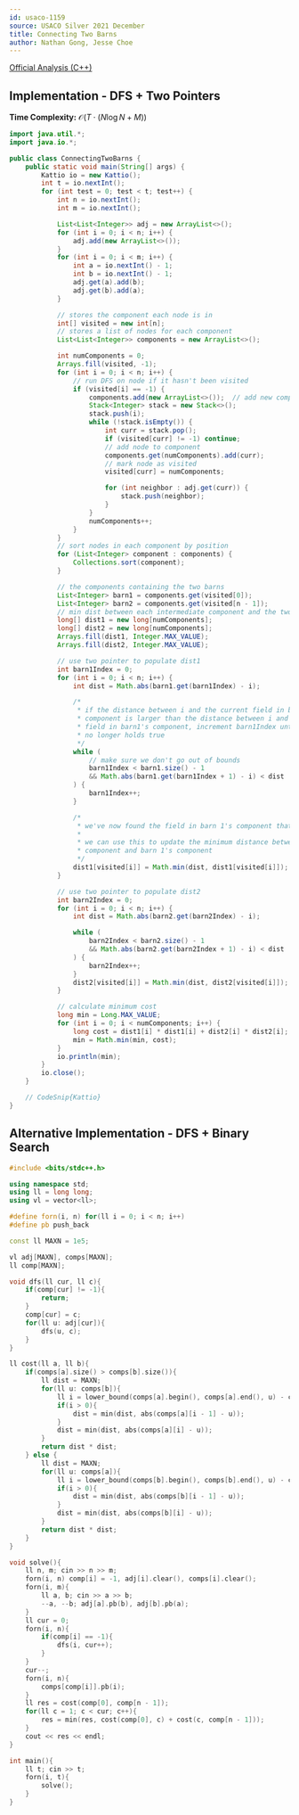 ```yaml
---
id: usaco-1159
source: USACO Silver 2021 December
title: Connecting Two Barns
author: Nathan Gong, Jesse Choe
---
```


[Official Analysis (C++)](http://usaco.org/current/data/sol_prob2_silver_dec21.html)

## Implementation - DFS + Two Pointers

**Time Complexity:** $\mathcal{O}(T\cdot (N\log N + M))$

<LanguageSection>
	
<JavaSection>

```java
import java.util.*;
import java.io.*;

public class ConnectingTwoBarns {
	public static void main(String[] args) {
		Kattio io = new Kattio();
		int t = io.nextInt();
		for (int test = 0; test < t; test++) {
			int n = io.nextInt();
			int m = io.nextInt();

			List<List<Integer>> adj = new ArrayList<>();
			for (int i = 0; i < n; i++) {
		   		adj.add(new ArrayList<>());
			}
			for (int i = 0; i < m; i++) {
				int a = io.nextInt() - 1;
				int b = io.nextInt() - 1;
				adj.get(a).add(b);
				adj.get(b).add(a);
			}

			// stores the component each node is in
			int[] visited = new int[n];
			// stores a list of nodes for each component
			List<List<Integer>> components = new ArrayList<>();

			int numComponents = 0;
			Arrays.fill(visited, -1);
			for (int i = 0; i < n; i++) {
				// run DFS on node if it hasn't been visited
				if (visited[i] == -1) {
					components.add(new ArrayList<>());  // add new component
					Stack<Integer> stack = new Stack<>();
					stack.push(i);
					while (!stack.isEmpty()) {
						int curr = stack.pop();
						if (visited[curr] != -1) continue;
						// add node to component
						components.get(numComponents).add(curr);
						// mark node as visited
						visited[curr] = numComponents;

						for (int neighbor : adj.get(curr)) {
							stack.push(neighbor);
						}
					}
					numComponents++;
				}
			}
			// sort nodes in each component by position
			for (List<Integer> component : components) {
				Collections.sort(component);
			}

			// the components containing the two barns
			List<Integer> barn1 = components.get(visited[0]);
			List<Integer> barn2 = components.get(visited[n - 1]);
			// min dist between each intermediate component and the two barns
			long[] dist1 = new long[numComponents];
			long[] dist2 = new long[numComponents];
			Arrays.fill(dist1, Integer.MAX_VALUE);
			Arrays.fill(dist2, Integer.MAX_VALUE);

			// use two pointer to populate dist1
			int barn1Index = 0;
			for (int i = 0; i < n; i++) {
				int dist = Math.abs(barn1.get(barn1Index) - i);

				/*
				 * if the distance between i and the current field in barn1's
				 * component is larger than the distance between i and the next
				 * field in barn1's component, increment barn1Index until this
				 * no longer holds true
				 */
				while (
					// make sure we don't go out of bounds
					barn1Index < barn1.size() - 1
					&& Math.abs(barn1.get(barn1Index + 1) - i) < dist
				) {
					barn1Index++;
				}

				/*
				 * we've now found the field in barn 1's component that's closest to i
				 *
				 * we can use this to update the minimum distance between field i's
				 * component and barn 1's component
				 */
				dist1[visited[i]] = Math.min(dist, dist1[visited[i]]);
			}

			// use two pointer to populate dist2
			int barn2Index = 0;
			for (int i = 0; i < n; i++) {
				int dist = Math.abs(barn2.get(barn2Index) - i);

				while (
					barn2Index < barn2.size() - 1
					&& Math.abs(barn2.get(barn2Index + 1) - i) < dist
				) {
					barn2Index++;
				}
				dist2[visited[i]] = Math.min(dist, dist2[visited[i]]);
			}

			// calculate minimum cost
			long min = Long.MAX_VALUE;
			for (int i = 0; i < numComponents; i++) {
				long cost = dist1[i] * dist1[i] + dist2[i] * dist2[i];
				min = Math.min(min, cost);
			}
			io.println(min);
		}
		io.close();
	}

	// CodeSnip{Kattio}
}
```

</JavaSection>

</LanguageSection>

## Alternative Implementation - DFS + Binary Search
						
<LanguageSection>

<CPPSection>

```cpp
#include <bits/stdc++.h>

using namespace std;
using ll = long long;
using vl = vector<ll>;

#define forn(i, n) for(ll i = 0; i < n; i++)
#define pb push_back

const ll MAXN = 1e5;

vl adj[MAXN], comps[MAXN];
ll comp[MAXN];

void dfs(ll cur, ll c){
	if(comp[cur] != -1){
		return;
	}
	comp[cur] = c;
	for(ll u: adj[cur]){
		dfs(u, c);
	}
}

ll cost(ll a, ll b){
	if(comps[a].size() > comps[b].size()){
		ll dist = MAXN;
		for(ll u: comps[b]){
			ll i = lower_bound(comps[a].begin(), comps[a].end(), u) - comps[a].begin();
			if(i > 0){
				dist = min(dist, abs(comps[a][i - 1] - u));
			}
			dist = min(dist, abs(comps[a][i] - u));
		}
		return dist * dist;
	} else {
		ll dist = MAXN;
		for(ll u: comps[a]){
			ll i = lower_bound(comps[b].begin(), comps[b].end(), u) - comps[b].begin();
			if(i > 0){
				dist = min(dist, abs(comps[b][i - 1] - u));
			}
			dist = min(dist, abs(comps[b][i] - u));
		}
		return dist * dist;
	}
}

void solve(){
	ll n, m; cin >> n >> m;
	forn(i, n) comp[i] = -1, adj[i].clear(), comps[i].clear();
	forn(i, m){
		ll a, b; cin >> a >> b;
		--a, --b; adj[a].pb(b), adj[b].pb(a);
	}
	ll cur = 0;
	forn(i, n){
		if(comp[i] == -1){
			dfs(i, cur++);
		}
	}
	cur--;
	forn(i, n){
		comps[comp[i]].pb(i);
	}
	ll res = cost(comp[0], comp[n - 1]);
	for(ll c = 1; c < cur; c++){
		res = min(res, cost(comp[0], c) + cost(c, comp[n - 1]));
	}
	cout << res << endl;
}

int main(){
	ll t; cin >> t;
	forn(i, t){
		solve();
	}
}
```

</CPPSection>
						
						
</LanguageSection>
